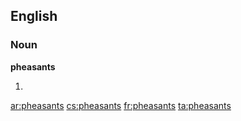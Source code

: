 ==English==

===Noun===
'''pheasants'''

# {{plural of|[[pheasant]]}}

[[ar:pheasants]]
[[cs:pheasants]]
[[fr:pheasants]]
[[ta:pheasants]]
